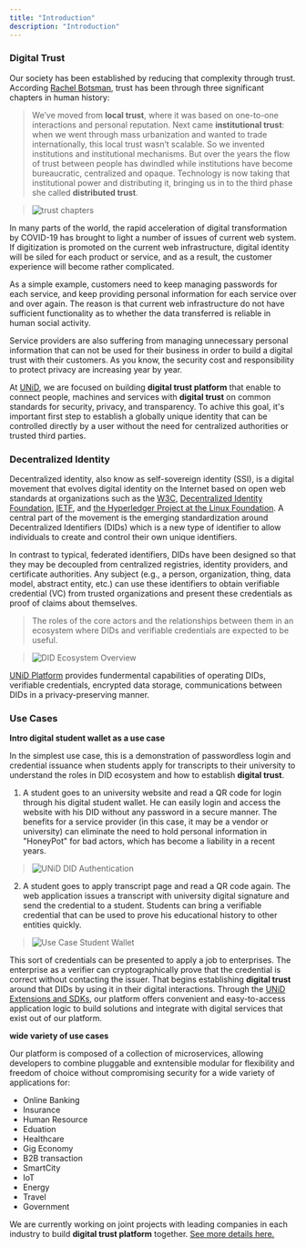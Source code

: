```yaml
---
title: "Introduction"
description: "Introduction"
---
```

<SEO title="UNiD" />

### Digital Trust

Our society has been established by reducing that complexity through trust.
According [Rachel Botsman](https://www.ted.com/speakers/rachel_botsman), trust has been through three significant chapters in human history:
> We’ve moved from **local trust**, where it was based on one-to-one interactions and personal reputation.
> Next came **institutional trust**: when we went through mass urbanization and wanted to trade internationally, this local trust wasn’t scalable. So we invented institutions and institutional mechanisms.
> But over the years the flow of trust between people has dwindled while institutions have become bureaucratic, centralized and opaque.
> Technology is now taking that institutional power and distributing it, bringing us in to the third phase she called **distributed trust**.

> ![trust chapters](./assets/trust-history.png)

<!-- We believe that **distributed trust** model works well in order to scale **digital trust** to the global demand of web system and the Internet. If you agree with this claim, what do you think would be an obstacle to the transition? -->

In many parts of the world, the rapid acceleration of digital transformation by COVID-19 has brought to light a number of issues of current web system. If digitization is promoted on the current web infrastructure, digital identity will be siled for each product or service, and as a result, the customer experience will become rather complicated.

As a simple example, customers need to keep managing passwords for each service, and keep providing personal information for each service over and over again. The reason is that current web infrastructure do not have sufficient functionality as to whether the data transferred is reliable in human social activity.

Service providers are also suffering from managing unnecessary personal information that can not be used for their business in order to build a digital trust with their customers. As you know, the security cost and responsibility to protect privacy are increasing year by year.

At [UNiD](./unid), we are focused on building **digital trust platform** that enable to connect people, machines and services with **digital trust** on common standards for security, privacy, and transparency.
To achive this goal, it's important first step to establish a globally unique identity that can be controlled directly by a user without the need for centralized authorities or trusted third parties.

### Decentralized Identity

Decentralized identity, also know as self-sovereign identity (SSI), is a digital movement that evolves digital identity on the Internet based on open web standards at organizations such as the [W3C](https://www.w3.org/), [Decentralized Identity Foundation](https://identity.foundation/), [IETF](https://ietf.org/), and [the Hyperledger Project at the Linux Foundation](https://www.hyperledger.org/). A central part of the movement is the emerging standardization around Decentralized Identifiers (DIDs) which is a new type of identifier to allow individuals to create and control their own unique identifiers.

In contrast to typical, federated identifiers, DIDs have been designed so that they may be decoupled from centralized registries, identity providers, and certificate authorities.
Any subject (e.g., a person, organization, thing, data model, abstract entity, etc.) can use these identifiers to obtain verifiable credential (VC) from trusted organizations and present these credentials as proof of claims about themselves.

> The roles of the core actors and the relationships between them in an ecosystem where DIDs and verifiable credentials are expected to be useful.

> ![DID Ecosystem Overview](./assets/did-architecture.png)

[UNiD Platform](./unid) provides fundermental capabilities of operating DIDs, verifiable credentials, encrypted data storage, communications between DIDs in a privacy-preserving manner.

### Use Cases

**Intro digital student wallet as a use case**

In the simplest use case, this is a demonstration of passwordless login and credential issuance
when students apply for transcripts to their university to understand the roles in DID ecosystem and how to establish **digital trust**.

1. A student goes to an university website and read a QR code for login through his digital student wallet.
He can easily login and access the website with his DID without any password in a secure manner.
The benefits for a service provider (in this case, it may be a vendor or university) can eliminate the need to hold personal information in "HoneyPot" for bad actors, which has become a liability in a recent years.

> ![UNiD DID Authentication](./assets/unid-login.png)

2. A student goes to apply transcript page and read a QR code again. The web application issues a transcript with university digital signature and send the credential to a student. Students can bring a verifiable credential that can be used to prove his educational history to other entities quickly.

> ![Use Case Student Wallet](./assets/student-credential.png)

This sort of credentials can be presented to apply a job to enterprises. The enterprise as a verifier can cryptographically prove that the credential is correct without contacting the issuer. That begins establishing **digital trust** around that DIDs by using it in their digital interactions. Through the [UNiD Extensions and SDKs](./unid/3-extensions), our platform offers convenient and easy-to-access application logic to build solutions and integrate with digital services that exist out of our platform.

**wide variety of use cases**

Our platform is composed of a collection of microservices, allowing developers to combine pluggable and exntensible modular for flexibility and freedom of choice without compromising security for a wide variety of applications for:

- Online Banking
- Insurance
- Human Resource
- Eduation
- Healthcare
- Gig Economy
- B2B transaction
- SmartCity
- IoT
- Energy
- Travel
- Government

We are currently working on joint projects with leading companies in each industry to build **digital trust platform** together. [See more details here.](https://collabogate.com)
